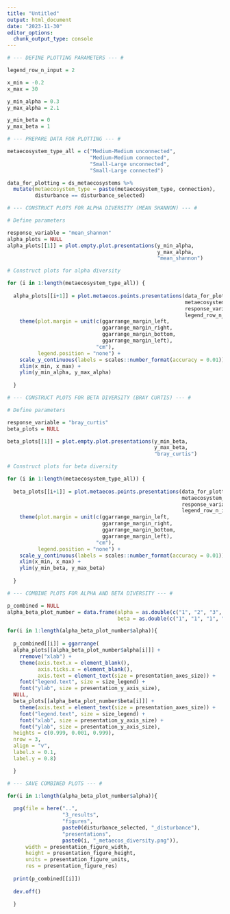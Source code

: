 ```yaml
---
title: "Untitled"
output: html_document
date: "2023-11-30"
editor_options: 
  chunk_output_type: console
---
```


```r

# --- DEFINE PLOTTING PARAMETERS --- #

legend_row_n_input = 2

x_min = -0.2
x_max = 30

y_min_alpha = 0.3
y_max_alpha = 2.1

y_min_beta = 0
y_max_beta = 1
```

```r

# --- PREPARE DATA FOR PLOTTING --- #

metaecosystem_type_all = c("Medium-Medium unconnected",
                           "Medium-Medium connected",
                           "Small-Large unconnected",
                           "Small-Large connected")

data_for_plotting = ds_metaecosystems %>%
  mutate(metaecosystem_type = paste(metaecosystem_type, connection),
         disturbance == disturbance_selected)

```

```r

# --- CONSTRUCT PLOTS FOR ALPHA DIVERSITY (MEAN SHANNON) --- #

# Define parameters

response_variable = "mean_shannon"
alpha_plots = NULL
alpha_plots[[1]] = plot.empty.plot.presentations(y_min_alpha,
                                                 y_max_alpha,
                                                 "mean_shannon")

# Construct plots for alpha diversity

for (i in 1:length(metaecosystem_type_all)) {
  
  alpha_plots[[i+1]] = plot.metaecos.points.presentations(data_for_plotting,
                                                          metaecosystem_type_all[1:i],
                                                          response_variable,
                                                          legend_row_n_input) +
    theme(plot.margin = unit(c(ggarrange_margin_left,
                               ggarrange_margin_right,
                               ggarrange_margin_bottom,
                               ggarrange_margin_left),
                             "cm"),
          legend.position = "none") +
    scale_y_continuous(labels = scales::number_format(accuracy = 0.01)) + 
    xlim(x_min, x_max) +
    ylim(y_min_alpha, y_max_alpha)
  
  }
```

```r

# --- CONSTRUCT PLOTS FOR BETA DIVERSITY (BRAY CURTIS) --- #

# Define parameters

response_variable = "bray_curtis"
beta_plots = NULL

beta_plots[[1]] = plot.empty.plot.presentations(y_min_beta,
                                                y_max_beta,
                                                "bray_curtis")

# Construct plots for beta diversity

for (i in 1:length(metaecosystem_type_all)) {
  
  beta_plots[[i+1]] = plot.metaecos.points.presentations(data_for_plotting,
                                                         metaecosystem_type_all[1:i],
                                                         response_variable,
                                                         legend_row_n_input) +
    theme(plot.margin = unit(c(ggarrange_margin_left,
                               ggarrange_margin_right,
                               ggarrange_margin_bottom,
                               ggarrange_margin_left),
                             "cm"),
          legend.position = "none") +
    scale_y_continuous(labels = scales::number_format(accuracy = 0.01)) +
    xlim(x_min, x_max) +
    ylim(y_min_beta, y_max_beta)
  
  }
```

```r

# --- COMBINE PLOTS FOR ALPHA AND BETA DIVERSITY --- #

p_combined = NULL
alpha_beta_plot_number = data.frame(alpha = as.double(c("1", "2", "3", "4", "5", "5", "5", "5", "5")),
                                    beta = as.double(c("1", "1", "1", "1", "1", "2", "3", "4", "5")))

for(i in 1:length(alpha_beta_plot_number$alpha)){
  
  p_combined[[i]] = ggarrange(
  alpha_plots[[alpha_beta_plot_number$alpha[i]]] +
    rremove("xlab") +
    theme(axis.text.x = element_blank(),
          axis.ticks.x = element_blank(),
          axis.text = element_text(size = presentation_axes_size)) +
    font("legend.text", size = size_legend) +
    font("ylab", size = presentation_y_axis_size),
  NULL,
  beta_plots[[alpha_beta_plot_number$beta[i]]] +
    theme(axis.text = element_text(size = presentation_axes_size)) + 
    font("legend.text", size = size_legend) +
    font("xlab", size = presentation_y_axis_size) +
    font("ylab", size = presentation_y_axis_size),
  heights = c(0.999, 0.001, 0.999),
  nrow = 3,
  align = "v",
  label.x = 0.1,
  label.y = 0.8)

  }
```

```r

# --- SAVE COMBINED PLOTS --- #

for(i in 1:length(alpha_beta_plot_number$alpha)){
  
  png(file = here("..",
                  "3_results", 
                  "figures", 
                  paste0(disturbance_selected, "_disturbance"), 
                  "presentations", 
                  paste0(i, "_metaecos_diversity.png")),
      width = presentation_figure_width,
      height = presentation_figure_height,
      units = presentation_figure_units,
      res = presentation_figure_res)
  
  print(p_combined[[i]])
  
  dev.off()
  
  }
```